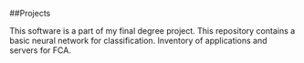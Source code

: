 ##Projects

<ProjectCard title="SoHungry" link="https://www.sohungry.com.ar" bg="linear-gradient(to right, #D4145A 0%, #FBB03B 100%)">
This software is a part of my final degree project.
</ProjectCard>

<ProjectCard title="Neural Network" link="https://github.com/JulioAchavalVinuesa/Proyects/tree/main/AI/Notebook%20Proyects/First%20Neural%20Network" bg="linear-gradient(to right, #D4145A 0%, #FBB03B 100%)">
This repository contains a basic neural network for classification.
</ProjectCard>

<ProjectCard title="Tek-In" bg="linear-gradient(to right, #D4145A 0%, #FBB03B 100%)">
Inventory of applications and servers for FCA.
</ProjectCard>
